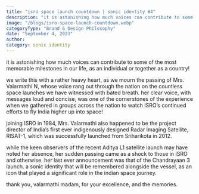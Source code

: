 ```yaml
---
title: "isro space launch countdown | sonic identity #4"
description: "it is astonishing how much voices can contribute to some of the most memorable milestones in our life, as an individual or together as a country!"
image: "/blogs/isro-space-launch-countdown.webp"
categoryType: "Brand & Design Philosophy"
date: "September 4, 2023"
author:
category: sonic identity
---
```


it is astonishing how much voices can contribute to some of the most memorable milestones in our life, as an individual or together as a country!

we write this with a rather heavy heart, as we mourn the passing of Mrs. Valarmathi N, whose voice rang out through the nation on the countless space launches we have witnessed with bated breath. her clear voice, with messages loud and concise, was one of the cornerstones of the experience when we gathered in groups across the nation to watch ISRO’s continued efforts to fly India higher up into space!

joining ISRO in 1984, Mrs. Valarmathi also happened to be the project director of India’s first ever indigenously designed Radar Imaging Satellite, RISAT-1, which was successfully launched from Sriharikota in 2012.

while the keen observers of the recent Aditya L1 satellite launch may have noted her absence, her sudden passing came as a shock to those in ISRO and otherwise. her last ever announcement was that of the Chandrayaan 3 launch. a sonic identity that will be remembered alongside the vessel, as an icon that played a significant role in the indian space journey.

thank you, valarmathi madam, for your excellence, and the memories.
